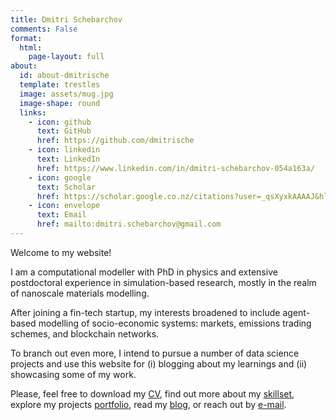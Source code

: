 ```yaml
---
title: Dmitri Schebarchov
comments: False
format:
  html:
    page-layout: full
about:
  id: about-dmitrische
  template: trestles
  image: assets/mug.jpg
  image-shape: round 
  links:
    - icon: github
      text: GitHub
      href: https://github.com/dmitrische
    - icon: linkedin
      text: LinkedIn
      href: https://www.linkedin.com/in/dmitri-schebarchov-054a163a/
    - icon: google
      text: Scholar
      href: https://scholar.google.co.nz/citations?user=_qsXyxkAAAAJ&hl=en
    - icon: envelope
      text: Email
      href: mailto:dmitri.schebarchov@gmail.com
---
```


:::{#about-dmitrische}
Welcome to my website! 

I am a computational modeller with PhD in physics and extensive postdoctoral experience in simulation-based research, mostly in the realm of nanoscale materials modelling. 

After joining a fin-tech startup, my interests broadened to include agent-based modelling of socio-economic systems: markets, emissions trading schemes, and blockchain networks. 

To branch out even more, I intend to pursue a number of data science projects and use this website for (i) blogging about my learnings and (ii) showcasing some of my work. 

Please, feel free to download my [CV](assets/DmitriCV.pdf), find out more about my [skillset](skillset/skillset.qmd), explore my projects [portfolio](portfolio/portfolio.qmd), read my [blog](blog/blog.qmd), or reach out by [e-mail](mailto:dmitri.schebarchov@gmail.com).
:::